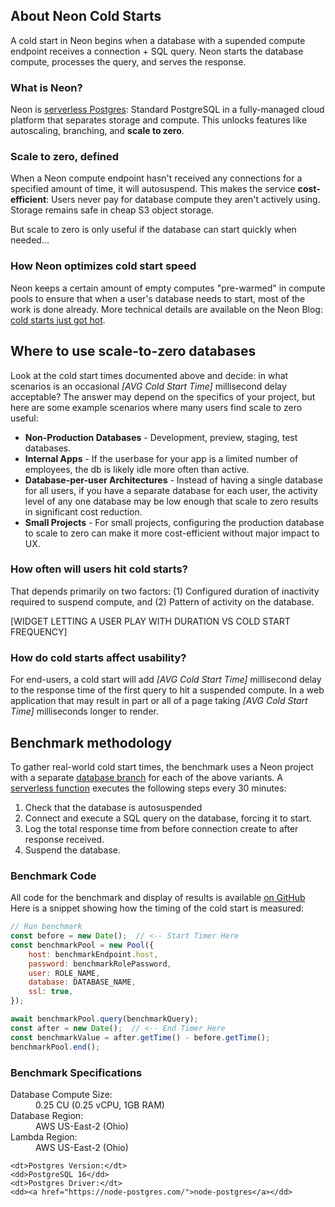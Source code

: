 ## About Neon Cold Starts

A cold start in Neon begins when a database with a supended compute endpoint receives a connection + SQL query. Neon starts the database compute, processes the query, and serves the response.

### What is Neon?

Neon is [serverless Postgres](https://neon.tech): Standard PostgreSQL in a fully-managed cloud platform that separates storage and compute. This unlocks features like autoscaling, branching, and **scale to zero**.

### Scale to zero, defined

When a Neon compute endpoint hasn't received any connections for a specified amount of time, it will autosuspend. This makes the service **cost-efficient**: Users never pay for database compute they aren't actively using. Storage remains safe in cheap S3 object storage.

But scale to zero is only useful if the database can start quickly when needed...

### How Neon optimizes cold start speed

Neon keeps a certain amount of empty computes "pre-warmed" in compute pools to ensure that when a user's database needs to start, most of the work is done already. More technical details are available on the Neon Blog: [cold starts just got hot](https://neon.tech/blog/cold-starts-just-got-hot).

## Where to use scale-to-zero databases

Look at the cold start times documented above and decide: in what scenarios is an occasional _[AVG Cold Start Time]_ millisecond delay acceptable? The answer may depend on the specifics of your project, but here are some example scenarios where many users find scale to zero useful:

- **Non-Production Databases** - Development, preview, staging, test databases.
- **Internal Apps** - If the userbase for your app is a limited number of employees, the db is likely idle more often than active.
- **Database-per-user Architectures** - Instead of having a single database for all users, if you have a separate database for each user, the activity level of any one database may be low enough that scale to zero results in significant cost reduction.
- **Small Projects** - For small projects, configuring the production database to scale to zero can make it more cost-efficient without major impact to UX.

### How often will users hit cold starts?

That depends primarily on two factors: (1) Configured duration of inactivity required to suspend compute, and (2) Pattern of activity on the database.

[WIDGET LETTING A USER PLAY WITH DURATION VS COLD START FREQUENCY]


### How do cold starts affect usability?

For end-users, a cold start will add _[AVG Cold Start Time]_ millisecond delay to the response time of the first query to hit a suspended compute. In a web application that may result in part or all of a page taking _[AVG Cold Start Time]_ milliseconds longer to render.


## Benchmark methodology

To gather real-world cold start times, the benchmark uses a Neon project with a separate [database branch](https://neon.tech/docs/introduction/branching) for each of the above variants. A [serverless function](https://github.com/ruf-io/neon-cold-start/blob/main/setup/index.js) executes the following steps every 30 minutes:

1. Check that the database is autosuspended
2. Connect and execute a SQL query on the database, forcing it to start.
3. Log the total response time from before connection create to after response received.
4. Suspend the database.

### Benchmark Code

All code for the benchmark and display of results is available [on GitHub](https://github.com/ruf-io/neon-cold-start/blob/main/setup/index.js) Here is a snippet showing how the timing of the cold start is measured:

```javascript
// Run benchmark
const before = new Date();  // <-- Start Timer Here
const benchmarkPool = new Pool({
    host: benchmarkEndpoint.host,
    password: benchmarkRolePassword,
    user: ROLE_NAME,
    database: DATABASE_NAME,
    ssl: true,
});

await benchmarkPool.query(benchmarkQuery);
const after = new Date();  // <-- End Timer Here
const benchmarkValue = after.getTime() - before.getTime();
benchmarkPool.end();
```

### Benchmark Specifications

<dl>
    <dt>Database Compute Size:</dt>
    <dd>0.25 CU (0.25 vCPU, 1GB RAM)</dd>
    <dt>Database Region:</dt>
    <dd>AWS US-East-2 (Ohio)</dd>
    <dt>Lambda Region:</dt>
    <dd>AWS US-East-2 (Ohio)</dd>

    <dt>Postgres Version:</dt>
    <dd>PostgreSQL 16</dd>
    <dt>Postgres Driver:</dt>
    <dd><a href="https://node-postgres.com/">node-postgres</a></dd>
</dl>